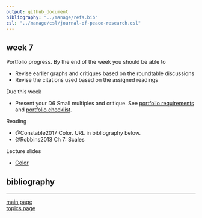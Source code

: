 ```yaml
---
output: github_document
bibliography: "../manage/refs.bib" 
csl: "../manage/csl/journal-of-peace-research.csl"
---
```


## week 7

Portfolio progress. By the end of the week you should be able to

- Revise earlier graphs and critiques based on the roundtable discussions 
- Revise the citations used based on the assigned readings  




Due this week 

- Present your D6 Small multiples and critique. See [portfolio requirements](folio-01_portfolio-requirements.md) and [portfolio checklist](folio-02_portfolio-checklist.pdf). 




Reading 

- @Constable2017 Color. URL in bibliography below. 
- @Robbins2013 Ch 7: Scales 




Lecture slides

- [Color](../slides/Le28-color.pdf) 













## bibliography 

<div id="refs"></div>
  
---

[main page](../README.md)<br>
[topics page](../README-by-topic.md)
